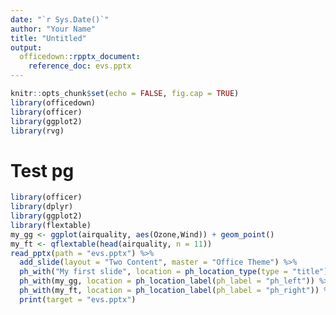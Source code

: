 ```yaml
---
date: "`r Sys.Date()`"
author: "Your Name"
title: "Untitled"
output: 
  officedown::rpptx_document:
    reference_doc: evs.pptx
---
```


```r
knitr::opts_chunk$set(echo = FALSE, fig.cap = TRUE)
library(officedown)
library(officer)
library(ggplot2)
library(rvg)
```




# Test pg


```r
library(officer)
library(dplyr)
library(ggplot2)
library(flextable)
my_gg <- ggplot(airquality, aes(Ozone,Wind)) + geom_point()
my_ft <- qflextable(head(airquality, n = 11))
read_pptx(path = "evs.pptx") %>% 
  add_slide(layout = "Two Content", master = "Office Theme") %>% 
  ph_with("My first slide", location = ph_location_type(type = "title")) %>% 
  ph_with(my_gg, location = ph_location_label(ph_label = "ph_left")) %>%
  ph_with(my_ft, location = ph_location_label(ph_label = "ph_right")) %>% 
  print(target = "evs.pptx")


```



